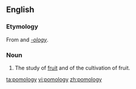 ==English==

===Etymology===
From {{etyl|la}} {{term|sc=Latn|pomum||fruit}} and ''[[-ology]]''.

===Noun===
{{wikipedia}}
{{en-noun|-}}

# {{botany}} The study of [[fruit]] and of the cultivation of fruit.

[[ta:pomology]]
[[vi:pomology]]
[[zh:pomology]]